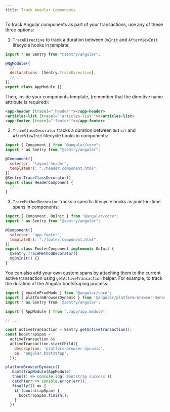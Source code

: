 ```yaml
---
title: Track Angular Components
---
```


To track Angular components as part of your transactions, use any of these three options:

1. `TraceDirective` to track a duration between `OnInit` and `AfterViewInit` lifecycle hooks in template:

```javascript
import * as Sentry from "@sentry/angular";

@NgModule({
  // ...
  declarations: [Sentry.TraceDirective],
  // ...
})
export class AppModule {}
```

Then, inside your components template, (remember that the directive name attribute is required):

```html
<app-header [trace]="'header'"></app-header>
<articles-list [trace]="'articles-list'"></articles-list>
<app-footer [trace]="'footer'"></app-footer>
```

2. `TraceClassDecorator` tracks a duration between `OnInit` and `AfterViewInit` lifecycle hooks in components:

```javascript
import { Component } from "@angular/core";
import * as Sentry from "@sentry/angular";

@Component({
  selector: "layout-header",
  templateUrl: "./header.component.html",
})
@Sentry.TraceClassDecorator()
export class HeaderComponent {
  // ...
}
```

3. `TraceMethodDecorator` tracks a specific lifecycle hooks as point-in-time spans in components:

```javascript
import { Component, OnInit } from "@angular/core";
import * as Sentry from "@sentry/angular";

@Component({
  selector: "app-footer",
  templateUrl: "./footer.component.html",
})
export class FooterComponent implements OnInit {
  @Sentry.TraceMethodDecorator()
  ngOnInit() {}
}
```

You can also add your own custom spans by attaching them to the current active transaction using `getActiveTransaction`
helper. For example, to track the duration of the Angular bootstraping process:

```javascript
import { enableProdMode } from '@angular/core';
import { platformBrowserDynamic } from '@angular/platform-browser-dynamic';
import * as Sentry from '@sentry/angular';

import { AppModule } from './app/app.module';

// ...

const activeTransaction = Sentry.getActiveTransaction();
const boostrapSpan =
  activeTransaction &&
  activeTransaction.startChild({
    description: 'platform-browser-dynamic',
    op: 'angular.bootstrap',
  });

platformBrowserDynamic()
  .bootstrapModule(AppModule)
  .then(() => console.log(`Bootstrap success`))
  .catch(err => console.error(err));
  .finally(() => {
    if (bootstrapSpan) {
      boostrapSpan.finish();
    }
  })
```
